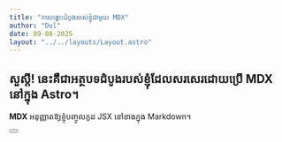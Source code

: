 ```yaml
---
title: "ការបង្ហោះដំបូងរបស់ខ្ញុំជាមួយ MDX"
author: "Dul"
date: 09-08-2025
layout: "../../layouts/Layout.astro"
---
```


សួស្តី! នេះគឺជាអត្ថបទដំបូងរបស់ខ្ញុំដែលសរសេរដោយប្រើ **MDX** នៅក្នុង Astro។
---

**MDX** អនុញ្ញាតឱ្យខ្ញុំបញ្ចូលកូដ JSX នៅខាងក្នុង Markdown។

<Button text="Home" href="/"/>


